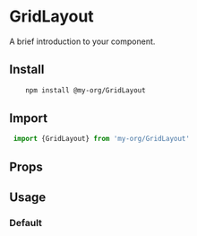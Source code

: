 
<Meta of={GridLayoutStories} />

# GridLayout

A brief introduction to your component.

## Install
```sh 
    npm install @my-org/GridLayout
```
## Import

```js
 import {GridLayout} from 'my-org/GridLayout'
```
## Props

<ArgTypes of={GridLayout} />

## Usage

### Default

<Canvas of={GridLayoutStories.Default} />